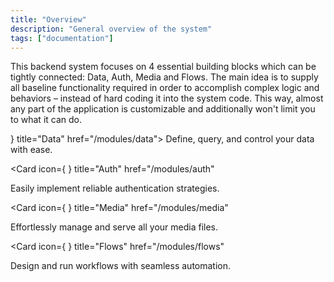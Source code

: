 ```yaml
---
title: "Overview"
description: "General overview of the system"
tags: ["documentation"]
---
```



This backend system focuses on 4 essential building blocks which can be tightly connected:
Data, Auth, Media and Flows.
The main idea is to supply all baseline functionality required in order to accomplish complex
logic and behaviors – instead of hard coding it into the system code. This way, almost any part
of the application is customizable and additionally won't limit you to what it can do.

<Cards>
  <Card icon={<Icon icon="majesticons:data-line" className="text-fd-primary !size-6" />} title="Data" href="/modules/data">
      Define, query, and control your data with ease.
  </Card>

<Card
  icon={
    <Icon icon="meteor-icons:fingerprint" className="text-fd-primary !size-6" />
  }
  title="Auth"
  href="/modules/auth"
>
  Easily implement reliable authentication strategies.
</Card>

<Card
  icon={
    <Icon icon="flowbite:image-outline" className="text-fd-primary !size-6" />
  }
  title="Media"
  href="/modules/media"
>
  Effortlessly manage and serve all your media files.
</Card>

<Card
  icon={
    <Icon
      icon="hugeicons:workflow-square-03"
      className="text-fd-primary !size-6"
    />
  }
  title="Flows"
  href="/modules/flows"
>
  Design and run workflows with seamless automation.
</Card>

</Cards>
